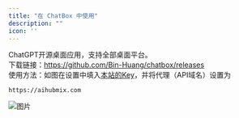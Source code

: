 ```yaml
---
title: "在 ChatBox 中使用"
description: ""
icon: ''
---
```


ChatGPT开源桌面应用，支持全部桌面平台。  
下载链接：https://github.com/Bin-Huang/chatbox/releases  
使用方法：如图在设置中填入[本站的Key](https://aihubmix.com/token)，并将代理（API域名）设置为
```
https://aihubmix.com
```
![图片](../media/image2.png) 
